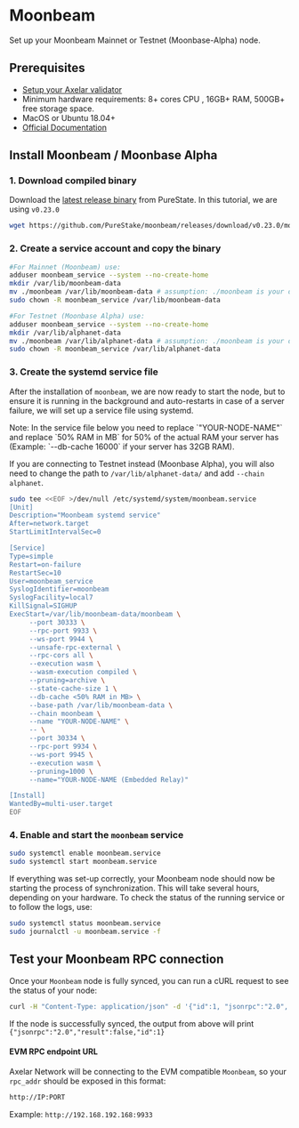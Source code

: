 # Moonbeam


Set up your Moonbeam Mainnet or Testnet (Moonbase-Alpha) node.

## Prerequisites

- [Setup your Axelar validator](/validator/setup)
- Minimum hardware requirements: 8+ cores CPU , 16GB+ RAM, 500GB+ free storage space.
- MacOS or Ubuntu 18.04+
- [Official Documentation](https://docs.moonbeam.network/node-operators/networks/run-a-node/)


## Install Moonbeam / Moonbase Alpha

### 1. Download compiled binary

Download the [latest release binary](https://github.com/PureStake/moonbeam/tags) from PureState. In this tutorial, we are using `v0.23.0`

```bash
wget https://github.com/PureStake/moonbeam/releases/download/v0.23.0/moonbeam

```
### 2. Create a service account and copy the binary

```bash
#For Mainnet (Moonbeam) use:
adduser moonbeam_service --system --no-create-home
mkdir /var/lib/moonbeam-data
mv ./moonbeam /var/lib/moonbeam-data # assumption: ./moonbeam is your downloaded binary
sudo chown -R moonbeam_service /var/lib/moonbeam-data

#For Testnet (Moonbase Alpha) use:
adduser moonbeam_service --system --no-create-home
mkdir /var/lib/alphanet-data
mv ./moonbeam /var/lib/alphanet-data # assumption: ./moonbeam is your downloaded binary
sudo chown -R moonbeam_service /var/lib/alphanet-data
```

### 3. Create the systemd service file

After the installation of `moonbeam`, we are now ready to start the node, but to ensure it is running in the background and auto-restarts in case of a server failure, we will set up a service file using systemd.

<Callout emoji="📝">
  Note: In the service file below you need to replace `"YOUR-NODE-NAME"` and replace `50% RAM in MB` for 50% of the actual RAM your server has (Example: `--db-cache 16000` if your server has 32GB RAM).
  
  If you are connecting to Testnet instead (Moonbase Alpha), you will also need to change the path to `/var/lib/alphanet-data/` and add `--chain alphanet`.
</Callout>

```bash
sudo tee <<EOF >/dev/null /etc/systemd/system/moonbeam.service
[Unit]
Description="Moonbeam systemd service"
After=network.target
StartLimitIntervalSec=0

[Service]
Type=simple
Restart=on-failure
RestartSec=10
User=moonbeam_service
SyslogIdentifier=moonbeam
SyslogFacility=local7
KillSignal=SIGHUP
ExecStart=/var/lib/moonbeam-data/moonbeam \
     --port 30333 \
     --rpc-port 9933 \
     --ws-port 9944 \
     --unsafe-rpc-external \
     --rpc-cors all \
     --execution wasm \
     --wasm-execution compiled \
     --pruning=archive \
     --state-cache-size 1 \
     --db-cache <50% RAM in MB> \
     --base-path /var/lib/moonbeam-data \
     --chain moonbeam \
     --name "YOUR-NODE-NAME" \
     -- \
     --port 30334 \
     --rpc-port 9934 \
     --ws-port 9945 \
     --execution wasm \
     --pruning=1000 \
     --name="YOUR-NODE-NAME (Embedded Relay)"

[Install]
WantedBy=multi-user.target
EOF
```

### 4. Enable and start the `moonbeam` service

```bash
sudo systemctl enable moonbeam.service
sudo systemctl start moonbeam.service
```

If everything was set-up correctly, your Moonbeam node should now be starting the process of synchronization. This will take several hours, depending on your hardware. To check the status of the running service or to follow the logs, use:

```bash
sudo systemctl status moonbeam.service
sudo journalctl -u moonbeam.service -f
```

## Test your Moonbeam RPC connection

Once your `Moonbeam` node is fully synced, you can run a cURL request to see the status of your node:

```bash
curl -H "Content-Type: application/json" -d '{"id":1, "jsonrpc":"2.0", "method": "eth_syncing", "params":[]}' localhost:9933
```

If the node is successfully synced, the output from above will print `{"jsonrpc":"2.0","result":false,"id":1}`

#### EVM RPC endpoint URL

Axelar Network will be connecting to the EVM compatible `Moonbeam`, so your `rpc_addr` should be exposed in this format:

```bash
http://IP:PORT
```

Example:
`http://192.168.192.168:9933`
